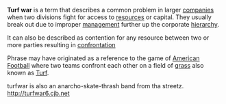 '''Turf war''' is a term that describes a common problem in larger [[company|companies]] when two divisions fight for access to [[resources]] or capital. They usually break out due to improper [[management]] further up the corporate [[hierarchy]].

It can also be described as contention for any resource between two or more parties resulting in [[confrontation]]

Phrase may have originated as a reference to the game of [[American Football]] where two teams confront each other on a field of [[Poaceae|grass]] also known as [[Turf]].

turfwar is also an anarcho-skate-thrash band from tha streetz. http://turfwar6.cjb.net
{{msg:stub}}